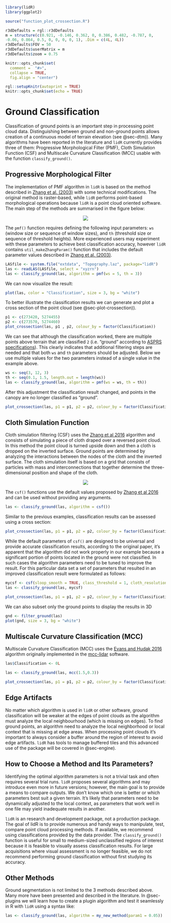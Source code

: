 ```r
library(lidR)
library(ggplot2)

source("function_plot_crossection.R")

r3dDefaults = rgl::r3dDefaults
m = structure(c(0.921, -0.146, 0.362, 0, 0.386, 0.482, -0.787, 0, 
-0.06, 0.864, 0.5, 0, 0, 0, 0, 1), .Dim = c(4L, 4L))
r3dDefaults$FOV = 50
r3dDefaults$userMatrix = m
r3dDefaults$zoom = 0.75

knitr::opts_chunk$set(
  comment =  "#>", 
  collapse = TRUE,
  fig.align = "center")

rgl::setupKnitr(autoprint = TRUE)
knitr::opts_chunk$set(echo = TRUE)
```

# Ground Classification {#sec-gnd}

Classification of ground points is an important step in processing point cloud data. Distinguishing between ground and non-ground points allows creation of a continuous model of terrain elevation (see @sec-dtm)). Many algorithms have been reported in the literature and `lidR` currently provides three of them: Progressive Morphological Filter (PMF), Cloth Simulation Function (CSF) and Multiscale Curvature Classification (MCC) usable with the function `classify_ground()`.

## Progressive Morphological Filter {#sec-pmf}

The implementation of PMF algorithm in `lidR` is based on the method described in [Zhang et al. (2003) ](https://ieeexplore.ieee.org/document/1202973) with some technical modifications. The original method is raster-based, while `lidR` performs point-based morphological operations because `lidR` is a point cloud oriented software. The main step of the methods are summarised in the figure below:


<center>
![](images/GND/PMF.png)
</center>

The `pmf()` function requires defining the following input parameters: `ws` (window size or sequence of window sizes), and `th` (threshold size or sequence of threshold heights). More experienced users may experiment with these parameters to achieve best classification accuracy, however `lidR` contains `util_makeZhangParam()` function that includes the default parameter values described in [Zhang et al. (2003) ](https://ieeexplore.ieee.org/document/1202973).

```r
LASfile <- system.file("extdata", "Topography.laz", package="lidR")
las <- readLAS(LASfile, select = "xyzrn")
las <- classify_ground(las, algorithm = pmf(ws = 5, th = 3))
```

We can now visualize the result:

```r
plot(las, color = "Classification", size = 3, bg = "white") 
```

To better illustrate the classification results we can generate and plot a cross section of the point cloud (see @sec-plot-crossection)).

```r
p1 <- c(273420, 5274455)
p2 <- c(273570, 5274460)
plot_crossection(las, p1 , p2, colour_by = factor(Classification))
```

We can see that although the classification worked, there are multiple points above terrain that are classified `2` (i.e. "ground" according to [ASPRS specifications](http://www.asprs.org/wp-content/uploads/2019/07/LAS_1_4_r15.pdf)). This clearly indicates that additional filtering steps are needed and that both `ws` and `th` parameters should be adjusted. Below we use multiple values for the two parameters instead of a single value in the example above.

```r
ws <- seq(3, 12, 3)
th <- seq(0.1, 1.5, length.out = length(ws))
las <- classify_ground(las, algorithm = pmf(ws = ws, th = th))
```

After this adjustment the classification result changed, and points in the canopy are no longer classified as "ground".

```r
plot_crossection(las, p1 = p1, p2 = p2, colour_by = factor(Classification))
```

## Cloth Simulation Function {#sec-csf}

Cloth simulation filtering (CSF) uses the [Zhang et al 2016](http://www.mdpi.com/2072-4292/8/6/501/htm) algorithm and consists of simulating a piece of cloth draped over a reversed point cloud. In this method the point cloud is turned upside down and then a  cloth is dropped on the inverted surface. Ground points are determined by analyzing the interactions between the nodes of the cloth and the inverted surface. The cloth simulation itself is based on a grid that consists of particles with mass and interconnections that together determine the three-dimensional position and shape of the cloth.

<center>
![](images/GND/CSF.png)
</center>

The `csf()` functions use the default values proposed by [Zhang et al 2016](http://www.mdpi.com/2072-4292/8/6/501/htm) and can be used without providing any arguments.

```r
las <- classify_ground(las, algorithm = csf())
```

Similar to the previous examples, classification results can be assessed using a cross section:

```r
plot_crossection(las, p1 = p1, p2 = p2, colour_by = factor(Classification))
```

While the default parameters of `csf()` are designed to be universal and provide accurate classification results, according to the original paper, it's apparent that the algorithm did not work properly in our example because a significant portion of points located in the ground were not classified. In such cases the algorithm parameters need to be tuned to improve the result. For this particular data set a set of parameters that resulted in an improved classification result were formulated as follows:

```r
mycsf <- csf(sloop_smooth = TRUE, class_threshold = 1, cloth_resolution = 1, time_step = 1)
las <- classify_ground(las, mycsf)
```

```r
plot_crossection(las, p1 = p1, p2 = p2, colour_by = factor(Classification))
```

We can also subset only the ground points to display the results in 3D

```r
gnd <- filter_ground(las)
plot(gnd, size = 3, bg = "white") 
```

## Multiscale Curvature Classification (MCC) {#sec-mcc}

Multiscale Curvature Classification (MCC) uses the [Evans and Hudak 2016](https://ieeexplore.ieee.org/document/4137852) algorithm originally implemented in the [mcc-lidar](https://sourceforge.net/projects/mcclidar/) software.

```r
las$Classification <- 0L
```

```r
las <- classify_ground(las, mcc(1.5,0.3))
```

```r
plot_crossection(las, p1 = p1, p2 = p2, colour_by = factor(Classification))
```

## Edge Artifacts {#sec-edge-artifact}

No matter which algorithm is used in `lidR` or other software, ground classification will be weaker at the edges of point clouds as the algorithm must analyze the local neighbourhood (which is missing on edges). To find ground points, an algorithm need to analyze the local neighborhood or local context that is missing at edge areas. When processing point clouds it's important to always consider a buffer around the region of interest to avoid edge artifacts. `lidR` has tools to manage buffered tiles and this advanced use of the package will be covered in @sec-engine).

## How to Choose a Method and Its Parameters? {#sec-method-selection}

Identifying the optimal algorithm parameters is not a trivial task and often requires several trial runs. `lidR` proposes several algorithms and may introduce even more in future versions; however, the main goal is to provide a means to compare outputs. We don’t know which one is better or which parameters best suit a given terrain. It’s likely that parameters need to be dynamically adjusted to the local context, as parameters that work well in one file may yield inadequate results in another.

:::{.callout-note}
`lidR` is an research and development package, not a production package. The goal of lidR is to provide numerous and handy ways to manipulate, test, compare point cloud processing methods. If available, we recommend using classifications provided by the data provider. The `classify_ground()` function is useful for small to medium-sized unclassified regions of interest because it is feasible to visually assess classification results. For large acquisitions where visual assessment is no longer feasible, we do not recommend performing ground classification without first studying its accuracy.
:::

## Other Methods {#sec-other}

Ground segmentation is not limited to the 3 methods described above. Many more have been presented and described in the literature. In @sec-plugins we will learn how to create a plugin algorithm and test it seamlessly in R with `lidR` using a syntax like:

```r
las <- classify_ground(las, algorithm = my_new_method(param1 = 0.05))
```
